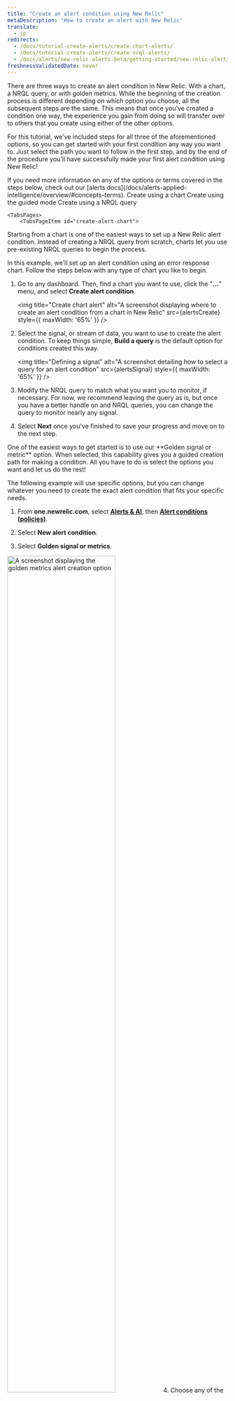 ```yaml
---
title: "Create an alert condition using New Relic"
metaDescription: "How to create an alert with New Relic"
translate:
  - jp
redirects: 
  - /docs/tutorial-create-alerts/create-chart-alerts/
  - /docs/tutorial-create-alerts/create-nrql-alerts/
  - /docs/alerts/new-relic-alerts-beta/getting-started/new-relic-alerts/
freshnessValidatedDate: never
---
```













There are three ways to create an alert condition in New Relic: With a chart, a NRQL query, or with golden metrics. While the beginning of the creation process is different depending on which option you choose, all the subsequent steps are the same. This means that once you've created a condition one way, the experience you gain from doing so will transfer over to others that you create using either of the other options.

For this tutorial, we've included steps for all three of the aforementioned options, so you can get started with your first condition any way you want to. Just select the path you want to follow in the first step, and by the end of the procedure you'll have successfully made your first alert condition using New Relic!

<Callout variant="tip">
If you need more information on any of the options or terms covered in the steps below, check out our [alerts docs](/docs/alerts-applied-intelligence/overview/#concepts-terms).
    </Callout>

<Steps>
    <Step>
<Tabs>
	<TabsBar>
        <TabsBarItem id="create-alert-chart">
            Create using a chart
        </TabsBarItem>
        <TabsBarItem id="create-alert-guided">
            Create using the guided mode
        </TabsBarItem>
        <TabsBarItem id="create-alert-nrql">
            Create using a NRQL query
        </TabsBarItem>
    </TabsBar>

    <TabsPages>
        <TabsPageItem id="create-alert-chart">

Starting from a chart is one of the easiest ways to set up a New Relic alert condition. Instead of creating a NRQL query from scratch, charts let you use pre-existing NRQL queries to begin the process. 
    
In this example, we'll set up an alert condition using an error response chart. Follow the steps below with any type of chart you like to begin.

1. Go to any dashboard. Then, find a chart you want to use, click the "**...**" menu, and select **Create alert condition**.

    <img
    title="Create chart alert"
    alt="A screenshot displaying where to create an alert condition from a chart in New Relic"
    src={alertsCreate}
    style={{ maxWidth: '65%' }}
/>
2. Select the signal, or stream of data, you want to use to create the alert condition. To keep things simple, **Build a query** is the default option for conditions created this way.

    <img
    title="Defining a signal"
    alt="A screenshot detailing how to select a query for an alert condition"
    src={alertsSignal}
    style={{ maxWidth: '65%' }}
    />

3. Modify the NRQL query to match what you want you to monitor, if necessary. For now, we recommend leaving the query as is, but once you have a better handle on <InlinePopover type="alerts" /> and NRQL queries, you can change the query to monitor nearly any signal.

4. Select **Next** once you've finished to save your progress and move on to the next step.
        </TabsPageItem>
        <TabsPageItem id="create-alert-guided">
<SideBySide>
    <Side>
One of the easiest ways to get started is to use our **Golden signal or metric** option. When selected, this capability gives you a guided creation path for making a condition. All you have to do is select the options you want and let us do the rest!

The following example will use specific options, but you can change whatever you need to create the exact alert condition that fits your specific needs.

1. From **one.newrelic.com**, select [**Alerts & AI**](https://one.newrelic.com/alerts-ai), then [**Alert conditions (policies)**](https://one.newrelic.com/alerts-ai/alerts-classic/policies).

2. Select **New alert condition**.

3. Select **Golden signal or metrics**.
    </Side>

</SideBySide>
<SideBySide>
    <Side>
<img
    width="70%;"
    title="golden metrics"
    alt="A screenshot displaying the golden metrics alert creation option"
    src={alertsGoldenCreate}
/>
    </Side>
    <Side>
4. Choose any of the listed entity categories to determine what the alert condition will monitor. For this example, **On host integrations** is selected, but you can choose any other option that better suits your needs.

5. If you are using services like AWS, Kubernetes, on host integrations, and others, you will also need to select an entity type before you can select an individual entity. Select the entity type to narrow down the options for the next step.

6. Select the entity or entities you want to monitor. If you have many entities to choose from, you can use the filter field to shorten the list and find what you need.
    </Side>
</SideBySide>

7. Select the signal you want to monitor. This example uses **First input delay (75 percentile)**, but you can use any other option that better suits your needs.

    <img
        style={{ align: "left",width: "70%" }}
        title="golden metric entities"
        alt="A screenshot displaying the entities selection screen for golden metrics alerts"
        src={alertsGoldenEntities}
    />

    You can choose a curated golden metric, or select from any other metric that has reported in the last 30-minutes.

    <img
        title="Golden metric entities"
        alt="A screenshot displaying the other metrics option"
        src={alertsOtherMetrics}
    />


8. Select **Next** once you've finished to save your progress and move on to the next step.

<Callout variant="tip">
The categories that are available to you are dependent what New Relic monitors in your account.
</Callout>
        </TabsPageItem>
                <TabsPageItem id="create-alert-nrql">
While using charts is a great way to create alert conditions from premade queries, sometimes you need to create them from scratch. The process for creating a new alert condition from a NRQL query is almost the exact same as creating it from a chart: the key difference is that you write the NRQL query manually instead of using a pre-generated one. 

<Callout variant="tip">
NRQL stands for New Relic's Query Language—a standardized query method that powers all our charts, and which you can use to analyze and query your data. If this is your first time working with NRQL, you may want to check out our [NRQL docs](/docs/query-your-data/nrql-new-relic-query-language/get-started/introduction-nrql-new-relics-query-language/) to learn more about NRQL, including [how it works](/docs/query-your-data/nrql-new-relic-query-language/get-started/introduction-nrql-how-nrql-works/) and an [introductory tutorial](/docs/query-your-data/nrql-new-relic-query-language/get-started/introduction-nrql-tutorial/).
</Callout>

    <img
    title="NRQL alert"
    alt="A screenshot displaying an alert condition created with a simple NRQL query"
    src={alertsNRQL}
    />

1. From **one.newrelic.com**, select [**Alerts & AI**](https://one.newrelic.com/alerts-ai), then [**Alert conditions (policies)**](https://one.newrelic.com/alerts-ai/alerts-classic/policies).

2. Select **New alert condition**.

3. Write the NRQL query to create the condition. For example, if you wanted to monitor slow transactions, you can enter:
```sql
SELECT average(duration) from Transaction facet name
```

4. Select **Next** once you've finished to save your progress and move on to the next step.
        </TabsPageItem>
    </TabsPages>
</Tabs>
</Step>

<Step>
## Adjust the signal behavior

<img
    title="Tuning your signal"
    alt="A screenshot displaying how to set options for a signal in an alert condition"
    src={alertsTune}
/>

1. **Set the data aggregation options**:
    * **Window duration**: Use the **Window duration** setting to determine how frequently we aggregate your data, such as groupings of every 5 minutes or every hour. This feature's setting depends on what kind of data you're monitoring. If you're unsure of what it should be, you can leave it at the default setting. You can learn more in our [Create your first alert doc](/docs/alerts-applied-intelligence/new-relic-alerts/get-started/your-first-nrql-condition/#window-duration).
    * **Sliding window aggregation**: Choose whether or not you want to use [sliding window aggregation](/docs/alerts-applied-intelligence/new-relic-alerts/alert-conditions/create-nrql-alert-conditions/#sliding-window-aggregation). This feature creates smoother charts when dealing with erratic data by creating overlapping aggregation windows. This feature is disabled by default, and we recommend keeping it disabled for your first alert
    * **Streaming method**: The options most commonly used are **Event flow** and **Event timer**. **Event flow** is best suited for frequent and consistently reporting data, while **Event timer** is best suited for data that reports inconsisntely, infrequently, or ingests in batches. If you want to learn more about the individual settings to see which method should be used in each scenario, see [our docs](/docs/alerts-applied-intelligence/new-relic-alerts/advanced-alerts/understand-technical-concepts/streaming-alerts-key-terms-concepts/#aggregation-methods)

2. **Set the timing option**: This determines how long we wait for events in each window before we evaluate them. A longer delay will mean fewer false alerts, but it will also mean longer potential downtime before an incident is open. This capability is also shown differently depending on the option you select: it's called **Delay** in the **Event flow** and **Cadence** options and **Timer** in **Event timer**. For your first alert, we recommend keeping the default time setting.

3. **Select the gap filling strategy**: Gap-filling is a reactive feature that fills blank periods in data reporting with user-defined synthetic value. If you believe the data reporting will be sporadic, you can avoid false alerts by filling in empty aggregation windows with this data. For your first alert, select **None** under **Gap-filling strategy**.

4. **Select the evaluation delay**: If used, this option enables a period of time for New Relic to wait before evaluating a new signal against your set threshold. It's useful for preventing false positive incidents when a data stream begins to report. For your first alert, you can leave it to the disabled toggle unless you know that this option applies to your data.

5. Select **Next** once you've finished to save your progress and move on to the next step.
    </Step>
    <Step>
## Set the static thresholds

<img
    title="Set static thresholds"
    alt="A screenshot displaying how to set static thresholds for an alert condition"
    src={alertsThresholds}
/>

1. Start by selecting whether the threshold will have a status of **Critical** or **Warning** in the **Security level** section.

2. Set the limit that, when met, will open an incident. These values will change depending on what you want the condition to do. For example, if you wanted to create a condition for an error message, you might set the threshold to **equal to 1 at least once in 5 minutes**, but if you wanted to create a condition for longer periods of latency issues, you might set the threshold to **above or equal to 50 for at least 15 minutes**.

3. If you want to add another threshold, select either **Add threshold** or **Add lost signal threshold**, depending on your needs. Lost signal thresholds are important for monitoring entities that may stop reporting or queries that may [return null values](/docs/alerts-applied-intelligence/new-relic-alerts/alert-conditions/create-nrql-alert-conditions/#query-order).

4. Select **Next** once you've finished to save your progress and move on to the next step.
    </Step>
    <Step>
## Add alert condition details

<img
    title="Alert condition details"
    alt="A screenshot displaying how to create the details for an alert"
    src={alertsDetails}
/>

1. Add a name for your alert in the **Name** field. This will help you identify this condition, as well as find the condition in the future in case you need to edit or remove it.

2. Choose the policy for this condition to connect to. If you have an **Existing policy**, select it from the drop-down. If not, you'll need to [create a policy](/docs/alerts-applied-intelligence/new-relic-alerts/alert-policies/create-edit-or-find-alert-policy/#alert-policy-name) by selecting **New policy** and creating it from here.

3. Set any of the additional settings for the alert. This includes setting how long until open incidents are automatically closed and entering any [custom descriptions](/docs/alerts-applied-intelligence/new-relic-alerts/advanced-alerts/advanced-techniques/alert-custom-incident-descriptions) for the incidents.

4. Select **Save condition** to finish.
    </Step>
</Steps>

## Create an alert using the classic alert builder

<Callout variant="tip">
We recommend using the methods above to create a NRQL alert. If you would like to create a classic alert, you can use the original alert builder form.
</Callout>

<img
    title="Create an alert with builder"
    alt="A screenshot showing the alert builder"
    src={alertsAlertBuilder}
/>

1. From **one.newrelic.com**, select [**Alerts & AI**](https://one.newrelic.com/alerts-ai), then [**Alert policies**](https://one.newrelic.com/alerts-ai/condition-builder/policy-list).

2. Click on the policy for which you'd like to create the classic alert condition or create a new policy.

3. Select **New alert condition**, then select **Build a classic alert**.

4. Build your condition from any of the listed categories. This determines what the alert condition notifies you about.

5. Select a condition type to narrow down the options for the next step. You may also need to select a scope.

6. Select the entity or entities you want to monitor. Use the search bar to narrow down the entity list. If you selected an APM application metric type condition, you may choose to dynamically target applications that share certain tags. 

7. Set your alert thresholds and any other condition settings. Name your condition, then save. 

You've now created an alert condition! We offer different configuration options for alerts, so you can fine tune your alerts for your monitoring needs. You can also create conditions from NRQL queries, which we will cover next in this tutorial series.

## Get more from alerting [#more-alerting]

We have some advanced alerting features that can help you make alerting more efficent and manageable for your team:

* If you want greater control over where and when you receive alerts and ensure the right people are notified about issues, see how to use [Workflows](/docs/alerts-applied-intelligence/applied-intelligence/incident-workflows/incident-workflows/).
* If you want to enable near-instant notification of critical alerts, helping you reduce your mean time to resolution (MTTR), see how to use our [anomaly detection with applied intelligence](/docs/alerts-applied-intelligence/applied-intelligence/anomaly-detection/anomaly-detection-applied-intelligence/).
* If you want to use APIs to manage New Relic alerts, you can do so with either [REST API or GraphQL](/docs/alerts-applied-intelligence/new-relic-alerts/advanced-alerts/alerts-api/intro-alerts-api/).

<UserJourneyControls
    nextStep={{path: "/docs/tutorial-create-alerts/improve-with-alerts/", title: "Next step", body: "Learn how to improve your stack with alerts"}}
/>
